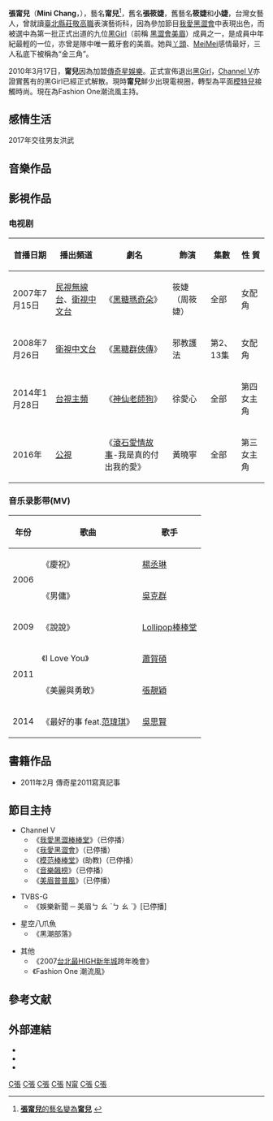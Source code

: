 {{blpsources|time=2018-08-17T12:25:10+00:00}}
{{藝人
| 姓名 = 張甯兒
| 類型 = 女藝人
| 圖片 = 2007TaipeiITMonth ChineseGamer HeiSeHuiMeiMei Mini Xiao-chieh Chang.jpg
| 本名 = 張甯兒
| 出生名 = 
| 羅馬拼音 = Chang Ning Er
| 英文名 = Mini
| 暱稱 = 搞笑美眉
| 别名 = [[筱婕|筱婕]],[[小婕|小婕]]
| 國籍 = {{ROC}}
| 出生日期 = {{Birth_date_and_age|1991|7|25}}
| 出生地點 = {{TWN}}[[台北市|台北市]]
| 配偶 = 
| 音樂類型 = [[華語流行音樂|華語流行音樂]]
| 職業 = [[節目主持人|節目主持人]]、[[歌手|歌手]]、平面[[模特兒|模特兒]]
| 教育程度 = [[新北市|臺北縣]][[新北市私立莊敬高級工業家事職業學校|莊敬高職]]表演藝術科
| 出道日期 = {{start date and age|2005|8|17}}
| 活躍年代 = 2004年至今
| 出道作品 = [[我爱黑涩会|我爱黑涩会]]
| 代表作品 = [[黑糖玛奇朵|黑糖玛奇朵]] , [[我愛黑澀棒棒堂|我愛黑澀棒棒堂]]
| 唱片公司 = [[福茂唱片|福茂唱片]]（2005年-2008年）<br />[[華納唱片_(台灣)|華納唱片]]（2008年-2009年）
| 經紀公司 = [[星空家族|星空家族]]（2005年-2009年）<br>[[傳奇星娛樂|傳奇星娛樂]]（2010年至今）
| 相關團體 = [[黑Girl|黑Girl]]
| 網站 = {{Sinaweibo|jie725|甯兒}}
| imdb = 6999523
}}
'''張甯兒'''（'''Mini Chang'''，{{bd|1991年|7月25日|||catIdx=C張}}），藝名'''甯兒'''<ref>[http://tw.twent.chinayes.com/Content/20140414/kiutpyu9sb44.shtml '''張甯兒'''的藝名變為'''甯兒'''] {{webarchive|url=https://web.archive.org/web/20140421083808/http://tw.twent.chinayes.com/Content/20140414/kiutpyu9sb44.shtml |date=2014-04-21 }}</ref>，舊名'''張筱婕'''，舊藝名'''筱婕'''和'''小婕'''，台灣女藝人，曾就讀[[新北市|臺北縣]][[新北市私立莊敬高級工業家事職業學校|莊敬高職]]表演藝術科，因為參加節目[[我愛黑澀會|我愛黑澀會]]中表現出色，而被選中為第一批正式出道的九位[[黑Girl|黑Girl]]（前稱 [[黑澀會美眉|黑澀會美眉]]）成員之一，是成員中年紀最輕的一位，亦曾是隊中唯一戴牙套的美眉。她與[[詹子晴|丫頭]]、[[郭婕祈|MeiMei]]感情最好，三人私底下被稱為“金三角”。

2010年3月17日，'''甯兒'''因為加盟[[傳奇星娛樂|傳奇星娛樂]]。正式宣佈退出[[黑Girl|黑Girl]]，[[Channel_V|Channel V]]亦證實舊有的黑Girl已經正式解散。現時'''甯兒'''鮮少出現電視圈，轉型為平面[[模特兒|模特兒]]接觸時尚。現在為Fashion One潮流風主持｡

==感情生活==
2017年交往男友洪武

==音樂作品==
{{Main|黑Girl#音樂}}

==影視作品==
===电视剧===
{| class="wikitable" 
|-
!首播日期||播出頻道||劇名||飾演||集數||性 質
|- 
|2007年7月15日||[[民視無線台|民視無線台]]、[[衛視中文台|衛視中文台]]||《[[黑糖瑪奇朵|黑糖瑪奇朵]]》||筱婕（周筱婕）||全部||女配角
|-
|2008年7月26日||[[衛視中文台|衛視中文台]]||《[[黑糖群俠傳|黑糖群俠傳]]》||邪教護法||第2、13集||女配角
|-
|2014年1月28日||[[台視主頻|台視主頻]]||《[[神仙老師狗|神仙老師狗]]》||徐愛心||全部||第四女主角
|-
|2016年||[[公視|公視]]||《[[滾石愛情故事|滾石愛情故事]]-我是真的付出我的愛》||黃曉寧||全部||第三女主角
|}

=== 音乐录影带(MV) ===
{|class="wikitable"
|-
!年份||歌曲||歌手
|-
|rowspan=2|2006||《慶祝》||[[楊丞琳|楊丞琳]]
|-
|《男傭》||[[吳克群|吳克群]]
|-
|2009||《說說》||[[Lollipop棒棒堂|Lollipop棒棒堂]]
|-
|rowspan=2|2011||《I Love You》||[[蕭賀碩|蕭賀碩]]
|-
|《美麗與勇敢》||[[張靚穎|張靚穎]]
|-
|2014||《最好的事 feat.[[范瑋琪|范瑋琪]]》||[[吳思賢_(藝人)|吳思賢]]
|}

==書籍作品==
{{Main|黑Girl#書籍}}

* 2011年2月 傳奇星2011寫真記事

==節目主持==

*Channel V 
**《[[我愛黑澀棒棒堂|我愛黑澀棒棒堂]]》（已停播）
**《[[我愛黑澀會|我愛黑澀會]]》（已停播）
**《[[模范棒棒堂|模范棒棒堂]]》(助教)（已停播）
**《[[音樂飆榜_(台灣)|音樂飆榜]]》（已停播）
**《[[美眉普普風|美眉普普風]]》（已停播）

*TVBS-G 
**《娛樂新聞 ─ 美眉ㄅ ㄠ ˋㄅ ㄠ ˋ》[已停播]

*星空八爪魚
**《黑潮部落》

*其他
**《2007[[台北最HIGH新年城|台北最HIGH新年城]]跨年晚會》
**《Fashion One 潮流風》

==參考文献==
{{reflist}}

==外部連結==
*{{Facebook page|Changninger|張甯兒}}
*{{sinaweibo|jie725|張甯兒Jie}}
*{{instagram|jiechang_|張甯兒}}

{{黑Girl}}
[[Category:台灣綜藝節目主持人|C張]]
[[Category:台灣女歌手|C張]]
[[Category:台灣电视女演員|C張]]
[[Category:我愛黑澀會|C張]]
[[Category:張姓|N甯]]
[[Category:莊敬高級工業家事職業學校校友|C張]]
[[Category:黑Girl|C張]]